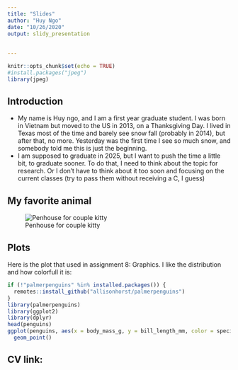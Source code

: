 ```yaml
---
title: "Slides"
author: "Huy Ngo"
date: "10/26/2020"
output: slidy_presentation
    
  
---
```


```r
knitr::opts_chunk$set(echo = TRUE)
#install.packages("jpeg")
library(jpeg)
```


## Introduction 

- My name is Huy ngo, and I am a first year graduate student. I was born in Vietnam but moved to the US in 2013, on a Thanksgiving Day. I lived in Texas most of the time and barely see snow fall (probably in 2014), but after that, no more. Yesterday was the first time I see so much snow, and somebody told me this is just the beginning.
- I am supposed to graduate in 2025, but I want to push the time a little bit, to graduate sooner. To do that, I need to think about the topic for research. Or I don't have to think about it too soon and focusing on the current classes (try to pass them without receiving a C, I guess)

## My favorite animal

![Penhouse for couple kitty](stack of kitten.jpg) 

## Plots

Here is the plot that used in assignment 8: Graphics. I like the distribution and how colorfull it is:

```r
if (!"palmerpenguins" %in% installed.packages()) {
  remotes::install_github("allisonhorst/palmerpenguins")
}
library(palmerpenguins)
library(ggplot2)
library(dplyr)
head(penguins)
ggplot(penguins, aes(x = body_mass_g, y = bill_length_mm, color = species)) + 
  geom_point()
```



## CV link:
